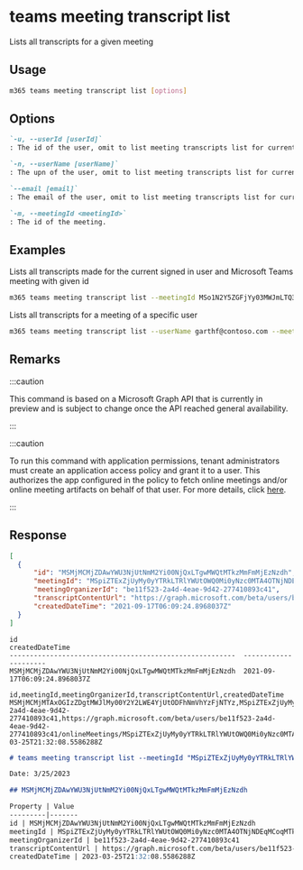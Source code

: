 
# teams meeting transcript list

Lists all transcripts for a given meeting

## Usage

```sh
m365 teams meeting transcript list [options]
```

## Options

```md definition-list
`-u, --userId [userId]`
: The id of the user, omit to list meeting transcripts list for current signed in user. Use either `id`, `userName` or `email`, but not multiple.

`-n, --userName [userName]`
: The upn of the user, omit to list meeting transcripts list for current signed in user. Use either `id`, `userName` or `email`, but not multiple.

`--email [email]`
: The email of the user, omit to list meeting transcripts list for current signed in user. Use either `id`, `userName` or `email`, but not multiple.

`-m, --meetingId <meetingId>`
: The id of the meeting.
```

<Global />

## Examples

Lists all transcripts made for the current signed in user and Microsoft Teams meeting with given id

```sh
m365 teams meeting transcript list --meetingId MSo1N2Y5ZGFjYy03MWJmLTQ3NDMtYjQxMy01M2EdFGkdRWHJlQ
```

Lists all transcripts for a meeting of a specific user

```sh
m365 teams meeting transcript list --userName garthf@contoso.com --meetingId MSo1N2Y5ZGFjYy03MWJmLTQ3NDMtYjQxMy01M2EdFGkdRWHJlQ
```

## Remarks

:::caution

This command is based on a Microsoft Graph API that is currently in preview and is subject to change once the API reached general availability.

:::

:::caution

To run this command with application permissions, tenant administrators must create an application access policy and grant it to a user. This authorizes the app configured in the policy to fetch online meetings and/or online meeting artifacts on behalf of that user. For more details, click [here](https://learn.microsoft.com/graph/cloud-communication-online-meeting-application-access-policy).

:::

## Response

<Tabs>
  <TabItem value="JSON">

  ```json
  [
    {
        "id": "MSMjMCMjZDAwYWU3NjUtNmM2Yi00NjQxLTgwMWQtMTkzMmFmMjEzNzdh",
        "meetingId": "MSpiZTExZjUyMy0yYTRkLTRlYWUtOWQ0Mi0yNzc0MTA4OTNjNDEqMCoqMTk6bWVldGluZ19aakU0WmpVMllqY3RZMkV3T1MwME1UaGtMV0prWlRRdE1qRXhPVGN4T0RaalpUUTJAdGhyZWFkLnYy",
        "meetingOrganizerId": "be11f523-2a4d-4eae-9d42-277410893c41",
        "transcriptContentUrl": "https://graph.microsoft.com/beta/users/be11f523-2a4d-4eae-9d42-277410893c41/onlineMeetings/MSpiZTExZjUyMy0yYTRkLTRlYWUtOWQ0Mi0yNzc0MTA4OTNjNDEqMCoqMTk6bWVldGluZ19aakU0WmpVMllqY3RZMkV3T1MwME1UaGtMV0prWlRRdE1qRXhPVGN4T0RaalpUUTJAdGhyZWFkLnYy/transcripts/MSMjMCMjZDAwYWU3NjUtNmM2Yi00NjQxLTgwMWQtMTkzMmFmMjEzNzdh/content",
        "createdDateTime": "2021-09-17T06:09:24.8968037Z"
    }
  ]
  ```

  </TabItem>
  <TabItem value="Text">

  ```text
  id                                                        createdDateTime
  --------------------------------------------------------  ---------------------
  MSMjMCMjZDAwYWU3NjUtNmM2Yi00NjQxLTgwMWQtMTkzMmFmMjEzNzdh  2021-09-17T06:09:24.8968037Z
  ```

  </TabItem>
  <TabItem value="CSV">

  ```csv
  id,meetingId,meetingOrganizerId,transcriptContentUrl,createdDateTime
  MSMjMCMjMTAxOGIzZDgtMWJlMy00Y2Y2LWE4YjUtODFhNmVhYzFjNTYz,MSpiZTExZjUyMy0yYTRkLTRlYWUtOWQ0Mi0yNzc0MTA4OTNjNDEqMCoqMTk6bWVldGluZ19aakU0WmpVMllqY3RZMkV3T1MwME1UaGtMV0prWlRRdE1qRXhPVGN4T0RaalpUUTJAdGhyZWFkLnYy,be11f523-2a4d-4eae-9d42-277410893c41,https://graph.microsoft.com/beta/users/be11f523-2a4d-4eae-9d42-277410893c41/onlineMeetings/MSpiZTExZjUyMy0yYTRkLTRlYWUtOWQ0Mi0yNzc0MTA4OTNjNDEqMCoqMTk6bWVldGluZ19aakU0WmpVMllqY3RZMkV3T1MwME1UaGtMV0prWlRRdE1qRXhPVGN4T0RaalpUUTJAdGhyZWFkLnYy/transcripts/MSMjMCMjMTAxOGIzZDgtMWJlMy00Y2Y2LWE4YjUtODFhNmVhYzFjNTYz/content,2023-03-25T21:32:08.5586288Z
  ```

  </TabItem>
  <TabItem value="Markdown">

  ```md
  # teams meeting transcript list --meetingId "MSpiZTExZjUyMy0yYTRkLTRlYWUtOWQ0Mi0yNzc0MTA4OTNjNDEqMCoqMTk6bWVldGluZ19aakU0WmpVMllqY3RZMkV3T1MwME1UaGtMV0prWlRRdE1qRXhPVGN4T0RaalpUUTJAdGhyZWFkLnYy"

  Date: 3/25/2023
  
  ## MSMjMCMjZDAwYWU3NjUtNmM2Yi00NjQxLTgwMWQtMTkzMmFmMjEzNzdh
  
  Property | Value
  ---------|-------
  id | MSMjMCMjZDAwYWU3NjUtNmM2Yi00NjQxLTgwMWQtMTkzMmFmMjEzNzdh
  meetingId | MSpiZTExZjUyMy0yYTRkLTRlYWUtOWQ0Mi0yNzc0MTA4OTNjNDEqMCoqMTk6bWVldGluZ19aakU0WmpVMllqY3RZMkV3T1MwME1UaGtMV0prWlRRdE1qRXhPVGN4T0RaalpUUTJAdGhyZWFkLnYy
  meetingOrganizerId | be11f523-2a4d-4eae-9d42-277410893c41
  transcriptContentUrl | https://graph.microsoft.com/beta/users/be11f523-2a4d-4eae-9d42-277410893c41/onlineMeetings/MSpiZTExZjUyMy0yYTRkLTRlYWUtOWQ0Mi0yNzc0MTA4OTNjNDEqMCoqMTk6bWVldGluZ19aakU0WmpVMllqY3RZMkV3T1MwME1UaGtMV0prWlRRdE1qRXhPVGN4T0RaalpUUTJAdGhyZWFkLnYy/transcripts/MSMjMCMjZDAwYWU3NjUtNmM2Yi00NjQxLTgwMWQtMTkzMmFmMjEzNzdh/content
  createdDateTime | 2023-03-25T21:32:08.5586288Z
  ```

  </TabItem>
</Tabs>

